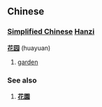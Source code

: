 ==Chinese==
=== [[Simplified Chinese]] [[Hanzi]] ===
'''[[花]][[园]]''' (huayuan)

# [[garden]]

=== See also ===
# '''[[花園]]'''